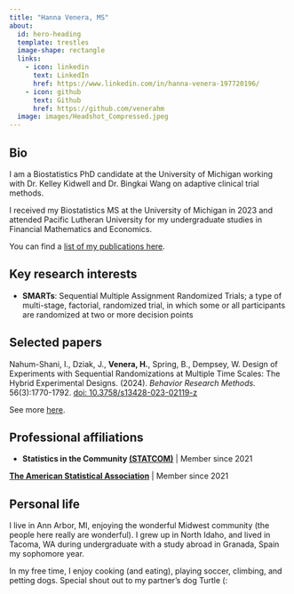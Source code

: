 ```yaml
---
title: "Hanna Venera, MS"
about:
  id: hero-heading
  template: trestles
  image-shape: rectangle
  links:
    - icon: linkedin
      text: LinkedIn
      href: https://www.linkedin.com/in/hanna-venera-197720196/
    - icon: github
      text: Github
      href: https://github.com/venerahm
  image: images/Headshot_Compressed.jpeg
---
```


## Bio

I am a Biostatistics PhD candidate at the University of Michigan working with Dr. Kelley Kidwell and Dr. Bingkai Wang on adaptive clinical trial methods. 

I received my Biostatistics MS at the University of Michigan in 2023 and attended Pacific Lutheran University for my undergraduate studies in Financial Mathematics and Economics.

You can find a [list of my publications here](papers/index.qmd). 

## Key research interests

* **SMARTs**: Sequential Multiple Assignment Randomized Trials; a type of multi-stage, factorial, randomized trial, in which some or all participants are randomized at two or more decision points

## Selected papers

Nahum-Shani, I., Dziak, J., **Venera, H.**, Spring, B., Dempsey, W. Design of Experiments with Sequential Randomizations at Multiple Time Scales: The Hybrid Experimental Designs. (2024). *Behavior Research Methods.* 56(3):1770-1792. [doi: 10.3758/s13428-023-02119-z](https://doi.org/10.3758/s13428-023-02119-z)

See more [here](papers/index.qmd).

## Professional affiliations

* **Statistics in the Community [(STATCOM)](https://sph.umich.edu/biostat/statcom/)** | Member since 2021

**[The American Statistical Association](https://www.amstat.org/)** | Member since 2021

## Personal life

I live in Ann Arbor, MI, enjoying the wonderful Midwest community (the people here really are wonderful). I grew up in North Idaho, and lived in Tacoma, WA during undergraduate with a study abroad in Granada, Spain my sophomore year. 

In my free time, I enjoy cooking (and eating), playing soccer, climbing, and petting dogs. Special shout out to my partner's dog Turtle (:
